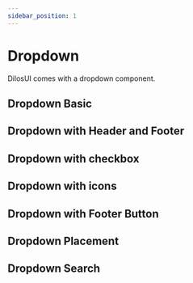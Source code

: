 ```yaml
---
sidebar_position: 1
---
```


# Dropdown

DilosUI comes with a dropdown component.


## Dropdown Basic
<DropdownBasic />

## Dropdown with Header and Footer
<DropdownHeaderFooter />

## Dropdown with checkbox
<DropdownCheckbox />

## Dropdown with icons
<DropdownWithIcons />

## Dropdown with Footer Button
<DropdownFooterButton />

## Dropdown Placement
<DropdownPlacement />

## Dropdown Search
<DropdownSearch />